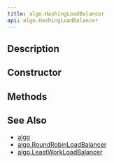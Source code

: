 ```yaml
---
title: algo.HashingLoadBalancer
api: algo.HashingLoadBalancer
---
```


## Description

<Summary/>

## Constructor

<Constructor/>

## Methods

<Methods/>

## See Also

* [algo](/reference/api/algo)
* [algo.RoundRobinLoadBalancer](/reference/api/algo/RoundRobinLoadBalancer)
* [algo.LeastWorkLoadBalancer](/reference/api/algo/LeastWorkLoadBalancer)
